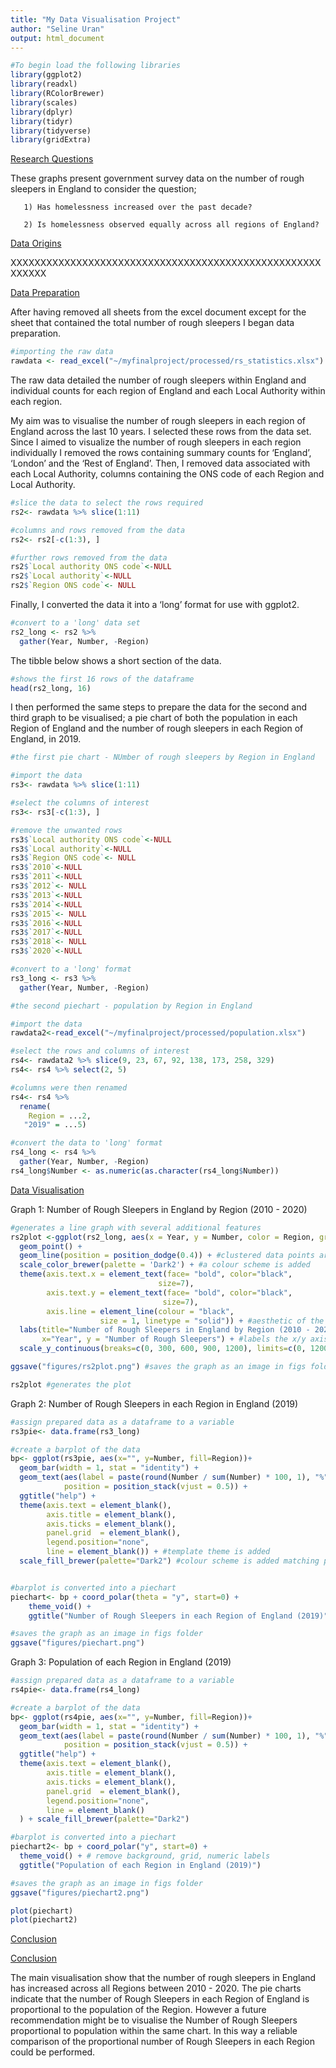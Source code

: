 ```yaml
---
title: "My Data Visualisation Project"
author: "Seline Uran"
output: html_document
---
```

```r
#To begin load the following libraries
library(ggplot2)
library(readxl)
library(RColorBrewer)
library(scales)
library(dplyr)
library(tidyr)
library(tidyverse)
library(gridExtra)
```

<span style="text-decoration:underline">Research Questions</span>

These graphs present government survey data on the number of rough sleepers in England to consider the question; 

       1) Has homelessness increased over the past decade? 

       2) Is homelessness observed equally across all regions of England? 

<span style="text-decoration:underline">Data Origins</span>

XXXXXXXXXXXXXXXXXXXXXXXXXXXXXXXXXXXXXXXXXXXXXXXXXXXXXXXXXX

<span style="text-decoration:underline">Data Preparation</span>

After having removed all sheets from the excel document except for the sheet that contained the total number of rough sleepers I began data preparation. 

```r
#importing the raw data
rawdata <- read_excel("~/myfinalproject/processed/rs_statistics.xlsx")
```

The raw data detailed the number of rough sleepers within England and individual counts for each region of England and each Local Authority within each region. 

My aim was to visualise the number of rough sleepers in each region of England across the last 10 years. I selected these rows from the data set. Since I aimed to visualize the number of rough sleepers in each region individually I removed the rows containing summary counts for 'England', 'London' and the 'Rest of England'. Then, I removed data associated with each Local Authority, columns containing the ONS code of each Region and Local Authority. 

```r
#slice the data to select the rows required
rs2<- rawdata %>% slice(1:11)

#columns and rows removed from the data
rs2<- rs2[-c(1:3), ]

#further rows removed from the data
rs2$`Local authority ONS code`<-NULL
rs2$`Local authority`<-NULL
rs2$`Region ONS code`<- NULL
```

Finally, I converted the data it into a 'long' format for use with ggplot2.

```r
#convert to a 'long' data set
rs2_long <- rs2 %>% 
  gather(Year, Number, -Region)
```

The tibble below shows a short section of the data. 

```r
#shows the first 16 rows of the dataframe
head(rs2_long, 16)
```

I then performed the same steps to prepare the data for the second and third graph to be visualised; a pie chart of both the population in each Region of England and the number of rough sleepers in each Region of England, in 2019. 

```r
#the first pie chart - NUmber of rough sleepers by Region in England

#import the data
rs3<- rawdata %>% slice(1:11)

#select the columns of interest
rs3<- rs3[-c(1:3), ]

#remove the unwanted rows
rs3$`Local authority ONS code`<-NULL
rs3$`Local authority`<-NULL
rs3$`Region ONS code`<- NULL
rs3$`2010`<-NULL
rs3$`2011`<-NULL
rs3$`2012`<- NULL
rs3$`2013`<-NULL
rs3$`2014`<-NULL
rs3$`2015`<- NULL
rs3$`2016`<-NULL
rs3$`2017`<-NULL
rs3$`2018`<- NULL
rs3$`2020`<-NULL

#convert to a 'long' format
rs3_long <- rs3 %>% 
  gather(Year, Number, -Region)

#the second piechart - population by Region in England

#import the data
rawdata2<-read_excel("~/myfinalproject/processed/population.xlsx")

#select the rows and columns of interest
rs4<- rawdata2 %>% slice(9, 23, 67, 92, 138, 173, 258, 329)
rs4<- rs4 %>% select(2, 5)

#columns were then renamed
rs4<- rs4 %>% 
  rename(
    Region = ...2,
   "2019" = ...5)

#convert the data to 'long' format
rs4_long <- rs4 %>% 
  gather(Year, Number, -Region)
rs4_long$Number <- as.numeric(as.character(rs4_long$Number))
```

<span style="text-decoration:underline">Data Visualisation</span> 

Graph 1: Number of Rough Sleepers in England by Region (2010 - 2020)

```r
#generates a line graph with several additional features
rs2plot <-ggplot(rs2_long, aes(x = Year, y = Number, color = Region, group = Region)) +
  geom_point() +
  geom_line(position = position_dodge(0.4)) + #clustered data points are distributed
  scale_color_brewer(palette = 'Dark2') + #a colour scheme is added
  theme(axis.text.x = element_text(face= "bold", color="black", 
                                 size=7),
        axis.text.y = element_text(face= "bold", color="black", 
                                  size=7),
        axis.line = element_line(colour = "black", 
                    size = 1, linetype = "solid")) + #aesthetic of the x/y axis
  labs(title="Number of Rough Sleepers in England by Region (2010 - 2020)",
       x="Year", y = "Number of Rough Sleepers") + #labels the x/y axis and title for plot
  scale_y_continuous(breaks=c(0, 300, 600, 900, 1200), limits=c(0, 1200)) #adjust the scale

ggsave("figures/rs2plot.png") #saves the graph as an image in figs folder
```

```r
rs2plot #generates the plot
```


Graph 2: Number of Rough Sleepers in each Region in England (2019) 

```r
#assign prepared data as a dataframe to a variable
rs3pie<- data.frame(rs3_long)

#create a barplot of the data
bp<- ggplot(rs3pie, aes(x="", y=Number, fill=Region))+
  geom_bar(width = 1, stat = "identity") + 
  geom_text(aes(label = paste(round(Number / sum(Number) * 100, 1), "%"), x = 1.7), 
            position = position_stack(vjust = 0.5)) +
  ggtitle("help") +
  theme(axis.text = element_blank(),
        axis.title = element_blank(),
        axis.ticks = element_blank(),
        panel.grid  = element_blank(),
        legend.position="none",
        line = element_blank()) + #template theme is added
  scale_fill_brewer(palette="Dark2") #colour scheme is added matching plot above


#barplot is converted into a piechart
piechart<- bp + coord_polar(theta = "y", start=0) +
    theme_void() +
    ggtitle("Number of Rough Sleepers in each Region of England (2019)")

#saves the graph as an image in figs folder
ggsave("figures/piechart.png") 
```


Graph 3: Population of each Region in England (2019) 

```r

#assign prepared data as a dataframe to a variable
rs4pie<- data.frame(rs4_long)

#create a barplot of the data
bp<- ggplot(rs4pie, aes(x="", y=Number, fill=Region))+
  geom_bar(width = 1, stat = "identity") + 
  geom_text(aes(label = paste(round(Number / sum(Number) * 100, 1), "%"), x = 1.7), 
            position = position_stack(vjust = 0.5)) +
  ggtitle("help") +
  theme(axis.text = element_blank(),
        axis.title = element_blank(),
        axis.ticks = element_blank(),
        panel.grid  = element_blank(),
        legend.position="none",
        line = element_blank()
  ) + scale_fill_brewer(palette="Dark2")

#barplot is converted into a piechart
piechart2<- bp + coord_polar("y", start=0) + 
  theme_void() + # remove background, grid, numeric labels
  ggtitle("Population of each Region in England (2019)")

#saves the graph as an image in figs folder
ggsave("figures/piechart2.png") 
```

```r

plot(piechart)
plot(piechart2) 

```

<span style="text-decoration:underline">Conclusion</span>


<span style="text-decoration:underline">Conclusion</span>

The main visualisation show that the number of rough sleepers in England has increased across all Regions between 2010 - 2020. The pie charts indicate that the number of Rough Sleepers in each Region of England is proportional to the population of the Region. However a future recommendation might be to visualise the Number of Rough Sleepers proportional to population within the same chart. In this way a reliable comparison of the proportional number of Rough Sleepers in each Region could be performed. 

